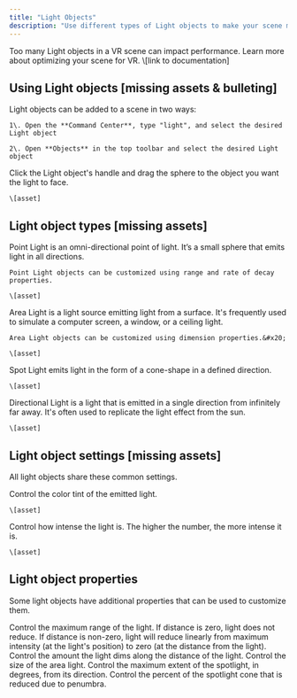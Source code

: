 ```yaml
---
title: "Light Objects"
description: "Use different types of Light objects to make your scene more realistic and engaging. "
---
```


<Info>
  Too many Light objects in a VR scene can impact performance. Learn more about optimizing your scene for VR. \[link to documentation]
</Info>

## Using Light objects \[missing assets & bulleting]

<AccordionGroup>
  <Accordion title="Adding Light objects to a scene" defaultOpen={false}>
    Light objects can be added to a scene in two ways:

    1\. Open the **Command Center**, type "light", and select the desired Light object

    2\. Open **Objects** in the top toolbar and select the desired Light object
  </Accordion>

  <Accordion title="Positioning Lights to 'look at' objects" defaultOpen={false}>
    Click the Light object's handle and drag the sphere to the object you want the light to face.&#x20;

    \[asset]
  </Accordion>
</AccordionGroup>

## Light object types \[missing assets]

<AccordionGroup>
  <Accordion title="Point Light" defaultOpen={false}>
    Point Light is an omni-directional point of light. It’s a small sphere that emits light in all directions.

    Point Light objects can be customized using range and rate of decay properties.

    \[asset]
  </Accordion>

  <Accordion title="Area Light" defaultOpen={false}>
    Area Light is a light source emitting light from a surface. It's frequently used to simulate a computer screen, a window, or a ceiling light.

    Area Light objects can be customized using dimension properties.&#x20;

    \[asset]
  </Accordion>

  <Accordion title="Spot Light" defaultOpen={false}>
    Spot Light emits light in the form of a cone-shape in a defined direction.

    \[asset]
  </Accordion>

  <Accordion title="Directional Light" defaultOpen={false}>
    Directional Light is a light that is emitted in a single direction from infinitely far away. It's often used to replicate the light effect from the sun.

    \[asset]
  </Accordion>
</AccordionGroup>

## Light object settings \[missing assets]

All light objects share these common settings.

<AccordionGroup>
  <Accordion title="Color" defaultOpen={false}>
    Control the color tint of the emitted light.

    \[asset]
  </Accordion>

  <Accordion title="Intensity" defaultOpen={false}>
    Control how intense the light is. The higher the number, the more intense it is.

    \[asset]
  </Accordion>
</AccordionGroup>

## Light object properties

Some light objects have additional properties that can be used to customize them.

<AccordionGroup>
  <Accordion title="Range" defaultOpen={false}>
    Control the maximum range of the light. If distance is zero, light does not reduce. If distance is non-zero, light will reduce linearly from maximum intensity (at the light's position) to zero (at the distance from the light).
  </Accordion>

  <Accordion title="Rate of decay" defaultOpen={false}>
    Control the amount the light dims along the distance of the light.
  </Accordion>

  <Accordion title="Dimension" defaultOpen={false}>
    Control the size of the area light.
  </Accordion>

  <Accordion title="Angle" defaultOpen={false}>
    Control the maximum extent of the spotlight, in degrees, from its direction.
  </Accordion>

  <Accordion title="Softness" defaultOpen={false}>
    Control the percent of the spotlight cone that is reduced due to penumbra.
  </Accordion>
</AccordionGroup>